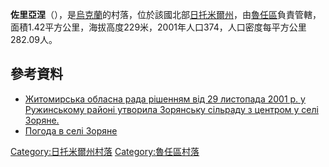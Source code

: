 {{coord|49|38|57|N|29|14|40|E|scale:30000|display=title}}

'''佐里亞涅'''（{{lang-uk|Зоряне}}），是[[烏克蘭|烏克蘭]]的村落，位於該國北部[[日托米爾州|日托米爾州]]，由[[魯任區|魯任區]]負責管轄，面積1.42平方公里，海拔高度229米，2001年人口374，人口密度每平方公里282.09人。

==參考資料==
*[http://gska2.rada.gov.ua/pls/z7502/A005?rdat1=08.12.2007&rf7571=41864 Житомирська обласна рада рішенням від 29 листопада 2001 р. у Ружинському районі утворила Зорянську сільраду з центром у селі Зоряне.]{{dead link|date=2017年11月 |bot=InternetArchiveBot |fix-attempted=yes }}
* [http://weather.in.ua/ua/zhitomirskaja/9171 Погода в селі Зоряне]{{Wayback|url=http://weather.in.ua/ua/zhitomirskaja/9171 |date=20111219122320 }}

{{DEFAULTSORT:Зоряне}}
[[Category:日托米爾州村落|Category:日托米爾州村落]]
[[Category:魯任區村落|Category:魯任區村落]]


{{Zhytomyr-geo-stub}}